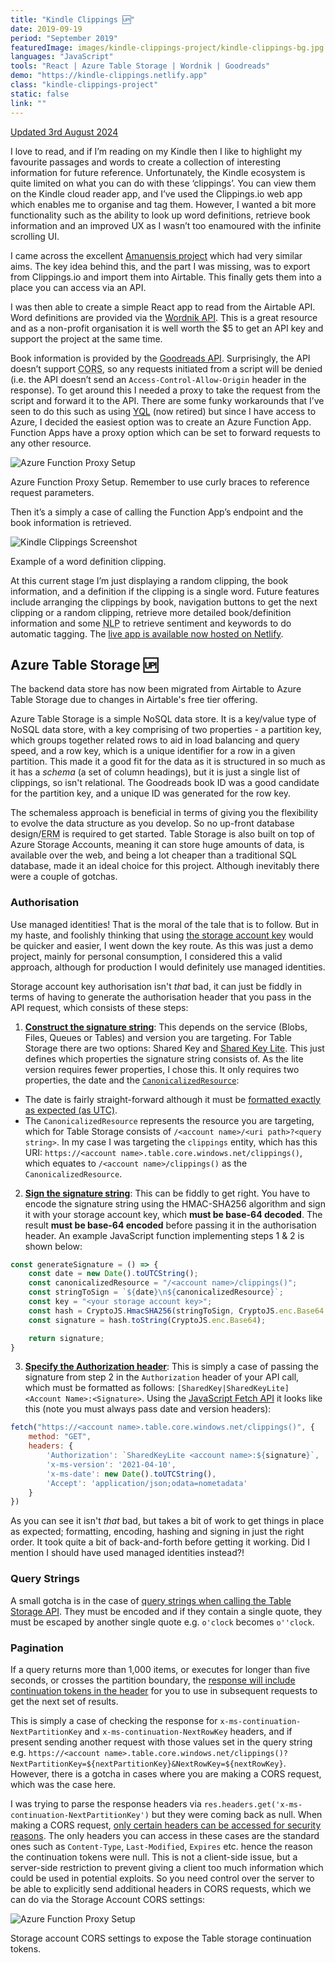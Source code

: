 ```yaml
---
title: "Kindle Clippings 🆙"
date: 2019-09-19
period: "September 2019"
featuredImage: images/kindle-clippings-project/kindle-clippings-bg.jpg
languages: "JavaScript"
tools: "React | Azure Table Storage | Wordnik | Goodreads"
demo: "https://kindle-clippings.netlify.app"
class: "kindle-clippings-project"
static: false
link: ""
---
```



[Updated 3rd August 2024](#update)

I love to read, and if I’m reading on my Kindle then I like to highlight my favourite passages and words to create a collection of interesting 
information for future reference. Unfortunately, the Kindle ecosystem is quite limited on what you can do with these ‘clippings’. You can view 
them on the Kindle cloud reader app, and I’ve used the Clippings.io web app which enables me to organise and tag them. However, I wanted a 
bit more functionality such as the ability to look up word definitions, retrieve book information and an improved UX as I wasn’t too enamoured with 
the infinite scrolling UI.

I came across the excellent [Amanuensis project](https://web.archive.org/web/20210623202921/https://notapattern.net/2016/03/10/amanuensis-automating-kindle-highlights/) which had very similar 
aims. The key idea behind this, and the part I was missing, was to export from Clippings.io and import them into Airtable. This finally gets them 
into a place you can access via an API.

I was then able to create a simple React app to read from the Airtable API. Word definitions are provided via the [Wordnik API](https://www.wordnik.com/). This is a great 
resource and as a non-profit organisation it is well worth the $5 to get an API key and support the project at the same time.

Book information is provided by the [Goodreads API](https://www.goodreads.com/api). Surprisingly, the API doesn’t support <abbr title="Cross Origin Resource Sharing">CORS</abbr>, 
so any requests initiated from a script will be denied (i.e. the API doesn’t send an `Access-Control-Allow-Origin` 
header in the response). To get around this I needed a proxy to take the request from the script and forward it to the API. There are some funky workarounds that 
I’ve seen to do this such as using [YQL](https://yuilibrary.com/yui/docs/yql/) (now retired) but since I have access to Azure, I decided the easiest option was to 
create an Azure Function App. Function Apps have a proxy option which can be set to forward requests to any other resource.

![Azure Function Proxy Setup](images/kindle-clippings-project/azure-function-proxy.jpg)
<figcaption>
    <FontAwesomeIcon icon={faCamera} /> Azure Function Proxy Setup. Remember to use curly braces to reference request parameters.
</figcaption>

Then it’s a simply a case of calling the Function App’s endpoint and the book information is retrieved.

![Kindle Clippings Screenshot](images/kindle-clippings-project/kindle-clippings.jpg)
<figcaption>
    <FontAwesomeIcon icon={faCamera} /> Example of a word definition clipping.
</figcaption>

At this current stage I’m just displaying a random clipping, the book information, and a definition if the clipping is a single word. Future features 
include arranging the clippings by book, navigation buttons to get the next clipping or a random clipping, retrieve more detailed book/definition information and some <abbr title="Natural Language Processing">NLP</abbr>
to retrieve sentiment and keywords to do automatic tagging. The [live app is available now hosted on Netlify](https://kindle-clippings.netlify.app).

## Azure Table Storage 🆙
<a name="update"></a>

The backend data store has now been migrated from Airtable to Azure Table Storage due to changes in Airtable's free tier offering.

Azure Table Storage is a simple NoSQL data store. It is a key/value type of NoSQL data store, with a key comprising of two properties - a partition key, which groups 
together related rows to aid in load balancing and query speed, and a row key, which is a unique identifier for a row in a given partition. This made it a good fit for the 
data as it is structured in so much as it has a *schema* (a set of column headings), but it is just a single list of clippings, so isn't relational. The Goodreads book ID was a good 
candidate for the partition key, and a unique ID was generated for the row key.

The schemaless approach is beneficial in terms of giving you the flexibility to evolve the data structure as you develop. So no up-front database 
design/<abbr title="Entity-relationship modelling">ERM</abbr> is required to get started. Table Storage is also built on top of Azure Storage Accounts, meaning it can 
store huge amounts of data, is available over the web, and being a lot cheaper than a traditional SQL database, made it an ideal choice for this project. Although inevitably 
there were a couple of gotchas.

### Authorisation

Use managed identities! That is the moral of the tale that is to follow. But in my haste, and foolishly thinking that using 
[the storage account key](https://learn.microsoft.com/en-us/rest/api/storageservices/authorize-with-shared-key) would be quicker 
and easier, I went down the key route. As this was just a demo project, mainly for personal consumption, I considered this a valid approach, although for 
production I would definitely use managed identities.

Storage account key authorisation isn't *that* bad, it can just be fiddly in terms of having to generate the authorisation header that you pass in the API request, which consists of these steps:

1. [**Construct the signature string**](https://learn.microsoft.com/en-us/rest/api/storageservices/authorize-with-shared-key#constructing-the-signature-string): This depends 
on the service (Blobs, Files, Queues or Tables) and version you are targeting. For Table Storage there are two options: 
Shared Key and [Shared Key Lite](https://learn.microsoft.com/en-us/rest/api/storageservices/authorize-with-shared-key#table-service-shared-key-lite-authorization). This 
just defines which properties the signature string consists of. As the lite version requires fewer properties, I chose this. It only requires two properties, the date 
and the [`CanonicalizedResource`](https://learn.microsoft.com/en-us/rest/api/storageservices/authorize-with-shared-key#shared-key-lite-and-table-service-format-for-2009-09-19-and-later):

- The date is fairly straight-forward although it must be [formatted exactly as expected (as UTC)](https://learn.microsoft.com/en-us/rest/api/storageservices/authorize-with-shared-key#specifying-the-date-header).
- The `CanonicalizedResource` represents the resource you are targeting, which for Table Storage consists of `/<account name>/<uri path>?<query string>`. In my case I was 
targeting the `clippings` entity, which has this URI: `https://<account name>.table.core.windows.net/clippings()`, which equates to `/<account name>/clippings()` 
as the `CanonicalizedResource`.

2. [**Sign the signature string**](https://learn.microsoft.com/en-us/rest/api/storageservices/authorize-with-shared-key#encoding-the-signature): This can be fiddly to get right. 
You have to encode the signature string using the HMAC-SHA256 algorithm and sign it with your storage account key, which **must be base-64 decoded**. The result **must be 
base-64 encoded** before passing it in the authorisation header. An example JavaScript function implementing steps 1 & 2 is shown below:

```javascript
const generateSignature = () => {
    const date = new Date().toUTCString();
    const canonicalizedResource = "/<account name>/clippings()";
    const stringToSign = `${date}\n${canonicalizedResource}`;
    const key = "<your storage account key>";
    const hash = CryptoJS.HmacSHA256(stringToSign, CryptoJS.enc.Base64.parse(key));
    const signature = hash.toString(CryptoJS.enc.Base64);

    return signature;
}
```

3. [**Specify the Authorization header**](https://learn.microsoft.com/en-us/rest/api/storageservices/authorize-with-shared-key#specifying-the-authorization-header): This is 
simply a case of passing the signature from step 2 in the `Authorization` header of your API call, which must be formatted as follows: 
`[SharedKey|SharedKeyLite] <Account Name>:<Signature>`. Using the [JavaScript Fetch API](https://developer.mozilla.org/en-US/docs/Web/API/Fetch_API/Using_Fetch) it looks like this 
(note you must always pass date and version headers):

```javascript
fetch("https://<account name>.table.core.windows.net/clippings()", {
    method: "GET",
    headers: {
        'Authorization': `SharedKeyLite <account name>:${signature}`,
        'x-ms-version': '2021-04-10',
        'x-ms-date': new Date().toUTCString(),
        'Accept': 'application/json;odata=nometadata'
    }
})
```

As you can see it isn't *that* bad, but takes a bit of work to get things in place as expected; formatting, encoding, hashing and signing in just the right order. It took quite a bit 
of back-and-forth before getting it working. Did I mention I should have used managed identities instead?!

### Query Strings

A small gotcha is in the case of 
[query strings when calling the Table Storage API](https://learn.microsoft.com/en-us/rest/api/storageservices/querying-tables-and-entities#query-string-encoding). They 
must be encoded and if they contain a single quote, they must be escaped by another single quote e.g. `o'clock` becomes `o''clock`.

### Pagination

If a query returns more than 1,000 items, or executes for longer than five seconds, or crosses the partition boundary, the [response will include continuation tokens in the 
header](https://learn.microsoft.com/en-us/rest/api/storageservices/query-timeout-and-pagination) for you to use in subsequent requests to get the next set of results.

This is simply a case of checking the response for `x-ms-continuation-NextPartitionKey` and `x-ms-continuation-NextRowKey` headers, and if present sending another request with 
those values set in the query string e.g. `https://<account name>.table.core.windows.net/clippings()?NextPartitionKey=${nextPartitionKey}&NextRowKey=${nextRowKey}`. However, there 
is a gotcha in cases where you are making a CORS request, which was the case here.

I was trying to parse the response headers via `res.headers.get('x-ms-continuation-NextPartitionKey')` but they were coming back as null. When making a CORS request, 
[only certain headers can be accessed for security reasons](https://web.dev/articles/introduction-to-fetch#response-types). The only headers you can access in these cases 
are the standard ones such as `Content-Type`, `Last-Modified`, `Expires` etc. hence the reason the continuation tokens were null. This is not a client-side issue, but a 
server-side restriction to prevent giving a client too much information which could be used in potential exploits. So you need control over the server to be able to 
explicitly send additional headers in CORS requests, which we can do via the Storage Account CORS settings:

![Azure Function Proxy Setup](images/kindle-clippings-project/cors-settings.png)
<figcaption>
    <FontAwesomeIcon icon={faCamera} /> Storage account CORS settings to expose the Table storage continuation tokens.
</figcaption>